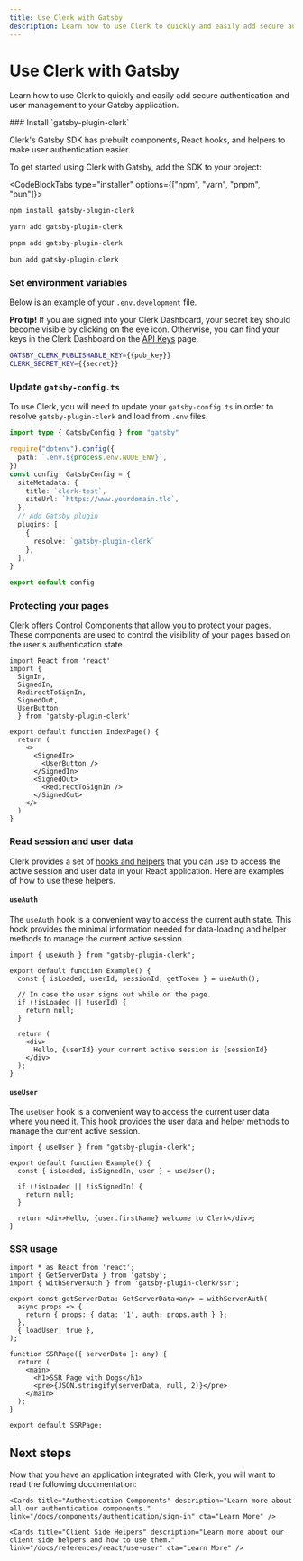```yaml
---
title: Use Clerk with Gatsby
description: Learn how to use Clerk to quickly and easily add secure authentication and user management to your Gatsby application.
---
```


# Use Clerk with Gatsby

Learn how to use Clerk to quickly and easily add secure authentication and user management to your Gatsby application.

<Steps>
### Install `gatsby-plugin-clerk`

Clerk's Gatsby SDK has prebuilt components, React hooks, and helpers to make user authentication easier.

To get started using Clerk with Gatsby, add the SDK to your project:

<CodeBlockTabs type="installer" options={["npm", "yarn", "pnpm", "bun"]}>
  ```bash filename="terminal"
  npm install gatsby-plugin-clerk
  ```

  ```bash filename="terminal"
  yarn add gatsby-plugin-clerk
  ```

  ```bash filename="terminal"
  pnpm add gatsby-plugin-clerk
  ```

  ```bash filename="terminal"
  bun add gatsby-plugin-clerk
  ```

</CodeBlockTabs>

### Set environment variables

Below is an example of your `.env.development` file.

**Pro tip!** If you are signed into your Clerk Dashboard, your secret key should become visible by clicking on the eye icon. Otherwise, you can find your keys in the Clerk Dashboard on the [API Keys](https://dashboard.clerk.com/last-active?path=api-keys) page.

<InjectKeys>

```sh filename=".env.development"
GATSBY_CLERK_PUBLISHABLE_KEY={{pub_key}}
CLERK_SECRET_KEY={{secret}}
```

</InjectKeys>

### Update `gatsby-config.ts`

To use Clerk, you will need to update your `gatsby-config.ts` in order to resolve `gatsby-plugin-clerk` and load from `.env` files.

```ts filename="gatsby-config.ts"
import type { GatsbyConfig } from "gatsby"

require("dotenv").config({
  path: `.env.${process.env.NODE_ENV}`,
})
const config: GatsbyConfig = {
  siteMetadata: {
    title: `clerk-test`,
    siteUrl: `https://www.yourdomain.tld`,
  },
  // Add Gatsby plugin
  plugins: [
    {
      resolve: `gatsby-plugin-clerk`
    },
  ],
}

export default config
```

### Protecting your pages

Clerk offers [Control Components](/docs/components/overview) that allow you to protect your pages. These components are used to control the visibility of your pages based on the user's authentication state.

```tsx filename="src/pages/index.tsx"
import React from 'react'
import {
  SignIn,
  SignedIn,
  RedirectToSignIn,
  SignedOut,
  UserButton
  } from 'gatsby-plugin-clerk'

export default function IndexPage() {
  return (
    <>
      <SignedIn>
        <UserButton />
      </SignedIn>
      <SignedOut>
        <RedirectToSignIn />
      </SignedOut>
    </>
  )
}
```


### Read session and user data

Clerk provides a set of [hooks and helpers](/docs/references/react/use-user) that you can use to access the active session and user data in your React application. Here are examples of how to use these helpers.

#### `useAuth`

The `useAuth` hook is a convenient way to access the current auth state. This hook provides the minimal information needed for data-loading and helper methods to manage the current active session.

```tsx filename="src/pages/example.tsx"
import { useAuth } from "gatsby-plugin-clerk";

export default function Example() {
  const { isLoaded, userId, sessionId, getToken } = useAuth();

  // In case the user signs out while on the page.
  if (!isLoaded || !userId) {
    return null;
  }

  return (
    <div>
      Hello, {userId} your current active session is {sessionId}
    </div>
  );
}
```

#### `useUser`

The `useUser` hook is a convenient way to access the current user data where you need it. This hook provides the user data and helper methods to manage the current active session.

```tsx filename="src/pages/example.tsx"
import { useUser } from "gatsby-plugin-clerk";

export default function Example() {
  const { isLoaded, isSignedIn, user } = useUser();

  if (!isLoaded || !isSignedIn) {
    return null;
  }

  return <div>Hello, {user.firstName} welcome to Clerk</div>;
}
```

### SSR usage

```tsx filename="src/pages/SSRPage.tsx"
import * as React from 'react';
import { GetServerData } from 'gatsby';
import { withServerAuth } from 'gatsby-plugin-clerk/ssr';

export const getServerData: GetServerData<any> = withServerAuth(
  async props => {
    return { props: { data: '1', auth: props.auth } };
  },
  { loadUser: true },
);

function SSRPage({ serverData }: any) {
  return (
    <main>
      <h1>SSR Page with Dogs</h1>
      <pre>{JSON.stringify(serverData, null, 2)}</pre>
    </main>
  );
}

export default SSRPage;
```

</Steps>

## Next steps

Now that you have an application integrated with Clerk, you will want to read the following documentation:

<div className="container mx-auto my-4">
  <div className="grid grid-cols-1 gap-6 md:grid-cols-2">
    <Cards title="Customization & Localization" description="Learn how to customize and localize the Clerk components." link="/docs/components/customization/overview" cta="Learn More" />

    <Cards title="Authentication Components" description="Learn more about all our authentication components." link="/docs/components/authentication/sign-in" cta="Learn More" />

    <Cards title="Client Side Helpers" description="Learn more about our client side helpers and how to use them." link="/docs/references/react/use-user" cta="Learn More" />
  </div>
</div>
